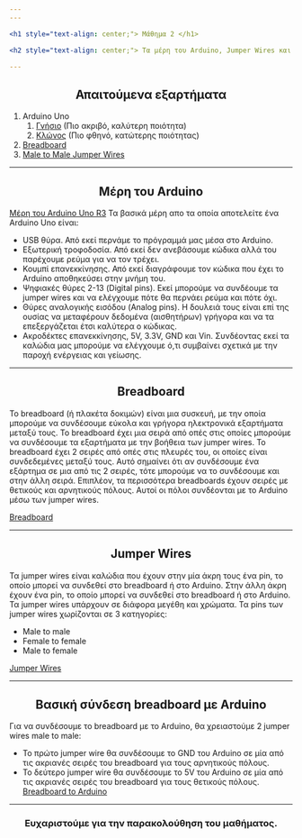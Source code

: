 ```yaml
---
---

<h1 style="text-align: center;"> Μάθημα 2 </h1>

<h2 style="text-align: center;"> Τα μέρη του Arduino, Jumper Wires και Breadboard </h2>

---
```


<h2 style="text-align: center;"> Απαιτούμενα εξαρτήματα </h2>

1. Arduino Uno
    1. [Γνήσιο](https://grobotronics.com/arduino-uno-rev3.html) (Πιο ακριβό, καλύτερη ποιότητα)
    2. [Κλώνος](https://grobotronics.com/funduino-uno-rev3.html) (Πιο φθηνό, κατώτερης ποιότητας)
2. [Breadboard](https://grobotronics.com/breadboard-400-tie-point-white-half-size.html)
3. [Male to Male Jumper Wires](https://grobotronics.com/jumper-wires-15cm-male-to-male-pack-of-10.html)

---

<h2 style="text-align: center;"> Μέρη του Arduino </h2>

[Μέρη του Arduino Uno R3](https://projectmaniacs.files.wordpress.com/2014/11/ardu11.jpg)
Τα βασικά μέρη απο τα οποία αποτελείτε ένα Arduino Uno είναι:
* USB θύρα. Από εκεί περνάμε το πρόγραμμά μας μέσα στο Arduino.
* Εξωτερική τροφοδοσία. Από εκεί δεν ανεβάσουμε κώδικα αλλά του παρέχουμε ρεύμα για να τον τρέχει.
* Κουμπί επανεκκίνησης. Από εκεί διαγράφουμε τον κώδικα που έχει το Arduino αποθηκεύσει στην μνήμη του.
* Ψηφιακές θύρες 2-13 (Digital pins). Εκεί μπορούμε να συνδέουμε τα jumper wires και να ελέγχουμε πότε θα περνάει ρεύμα και πότε όχι.
* Θύρες αναλογικής εισόδου (Analog pins). Η δουλειά τους είναι επί της ουσίας να μεταφέρουν δεδομένα (αισθητήρων) γρήγορα και να τα επεξεργάζεται έτσι καλύτερα ο κώδικας.
* Ακροδέκτες επανεκκίνησης, 5V, 3.3V, GND και Vin. Συνδέοντας εκεί τα καλώδια μας μπορούμε να ελέγχουμε ό,τι συμβαίνει σχετικά με την παροχή ενέργειας και γείωσης.

---

<h2 style="text-align: center;"> Breadboard </h2>

Το breadboard (ή πλακέτα δοκιμών) είναι μια συσκευή,
με την οποία μπορούμε να συνδέσουμε εύκολα και γρήγορα ηλεκτρονικά εξαρτήματα μεταξύ τους. 
Το breadboard έχει μια σειρά από οπές στις οποίες μπορούμε να συνδέσουμε τα εξαρτήματα με την βοήθεια των jumper wires. 
Το breadboard έχει 2 σειρές από οπές στις πλευρές του, οι οποίες είναι συνδεδεμένες μεταξύ τους. 
Αυτό σημαίνει ότι αν συνδέσουμε ένα εξάρτημα σε μια από τις 2 σειρές, 
τότε μπορούμε να το συνδέσουμε και στην άλλη σειρά. 
Επιπλέον, τα περισσότερα breadboards έχουν σειρές με θετικούς και αρνητικούς πόλους.
Αυτοί οι πόλοι συνδέονται με το Arduino μέσω των jumper wires.

[Breadboard](https://grobotronics.com/images/thumbnails/350/350/detailed/4/256-large_default_grobo.jpg)

---

<h2 style="text-align: center;"> Jumper Wires </h2>

Τα jumper wires είναι καλώδια που έχουν στην μία άκρη τους ένα pin,
το οποίο μπορεί να συνδεθεί στο breadboard ή στο Arduino.
Στην άλλη άκρη έχουν ένα pin, το οποίο μπορεί να συνδεθεί στο breadboard ή στο Arduino.
Τα jumper wires υπάρχουν σε διάφορα μεγέθη και χρώματα.
Τα pins των jumper wires χωρίζονται σε 3 κατηγορίες:

- Male to male
- Female to female
- Male to female

[Jumper Wires](https://cloud-5rob8nmsu-hack-club-bot.vercel.app/0image.png)

---

<h2 style="text-align: center;"> Βασική σύνδεση breadboard με Arduino </h2>

Για να συνδέσουμε το breadboard με το Arduino, θα χρειαστούμε 2 jumper wires male to male:
- Το πρώτο jumper wire θα συνδέσουμε το GND του Arduino σε μία από τις ακριανές σειρές του breadboard για τους αρνητικούς πόλους.
- Το δεύτερο jumper wire θα συνδέσουμε το 5V του Arduino σε μία από τις ακριανές σειρές του breadboard για τους θετικούς πόλους.
[Breadboard to Arduino](https://cloud-c5lcnpnyl-hack-club-bot.vercel.app/0lesson2-circuit.png)

---

<h3 style="text-align: center;"> Ευχαριστούμε για την παρακολούθηση του μαθήματος. </h3>
